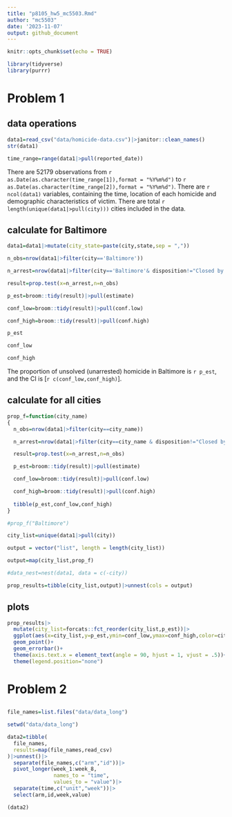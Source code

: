 ```yaml
---
title: "p8105_hw5_mc5503.Rmd"
author: "mc5503"
date: '2023-11-07'
output: github_document
---
```


```r
knitr::opts_chunk$set(echo = TRUE)
```

```r
library(tidyverse)
library(purrr)
```
# Problem 1

## data operations
```r
data1=read_csv("data/homicide-data.csv")|>janitor::clean_names()
str(data1)

time_range=range(data1|>pull(reported_date))
```
There are 52179 observations from `r as.Date(as.character(time_range[1]),format = "%Y%m%d")` to `r as.Date(as.character(time_range[2]),format = "%Y%m%d")`. There are `r ncol(data1)` variables, containing the time, location of each homicide and demographic characteristics of victim. There are total `r length(unique(data1|>pull(city)))` cities included in the data.

## calculate for Baltimore
```r
data1=data1|>mutate(city_state=paste(city,state,sep = ","))

n_obs=nrow(data1|>filter(city=='Baltimore'))

n_arrest=nrow(data1|>filter(city=='Baltimore'& disposition!="Closed by arrest"))

result=prop.test(x=n_arrest,n=n_obs)

p_est=broom::tidy(result)|>pull(estimate)

conf_low=broom::tidy(result)|>pull(conf.low)

conf_high=broom::tidy(result)|>pull(conf.high)

p_est

conf_low

conf_high
```

The proportion of unsolved (unarrested) homicide in Baltimore is `r p_est`, and the CI is [`r c(conf_low,conf_high)`].

## calculate for all cities
```r
prop_f=function(city_name)
{
  n_obs=nrow(data1|>filter(city==city_name))

  n_arrest=nrow(data1|>filter(city==city_name & disposition!="Closed by arrest"))

  result=prop.test(x=n_arrest,n=n_obs)

  p_est=broom::tidy(result)|>pull(estimate)

  conf_low=broom::tidy(result)|>pull(conf.low)

  conf_high=broom::tidy(result)|>pull(conf.high)
  
  tibble(p_est,conf_low,conf_high)
}

#prop_f("Baltimore")

city_list=unique(data1|>pull(city))

output = vector("list", length = length(city_list))

output=map(city_list,prop_f)

#data_nest=nest(data1, data = c(-city))

prop_results=tibble(city_list,output)|>unnest(cols = output)
```

## plots
```r
prop_results|>
  mutate(city_list=forcats::fct_reorder(city_list,p_est))|>
  ggplot(aes(x=city_list,y=p_est,ymin=conf_low,ymax=conf_high,color=city_list))+
  geom_point()+
  geom_errorbar()+
  theme(axis.text.x = element_text(angle = 90, hjust = 1, vjust = .5))+
  theme(legend.position="none")
```

# Problem 2
## 
```r
file_names=list.files("data/data_long")

setwd("data/data_long")

data2=tibble(
  file_names,
  results=map(file_names,read_csv)
)|>unnest()|>
  separate(file_names,c("arm","id"))|>
  pivot_longer(week_1:week_8,
               names_to = "time",
               values_to = "value")|>
  separate(time,c("unit","week"))|>
  select(arm,id,week,value)

(data2)
```


